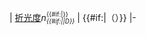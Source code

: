 | [[折射率|折光度]]<i>n</i><span style="font-size: 70%;display:inline-block; vertical-align: -0.4em; line-height:1.1em;">{{#if:{{{value2|}}}|{{{value2}}}}}<br/><i>{{#if:{{{value3|}}}|{{{value3}}}|D}}</i></span>
| {{{value}}}{{#if:{{{value1|}}}|（{{{value1}}}）}}
|-<noinclude>{{Documentation}}</noinclude>